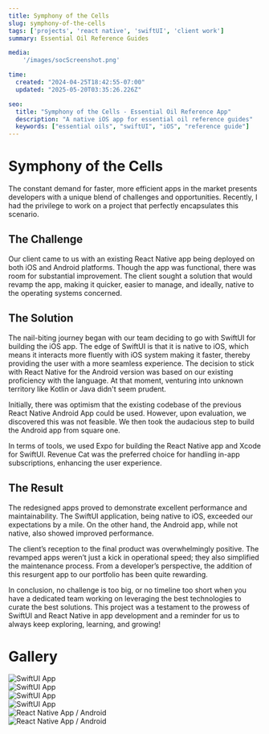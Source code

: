 ```yaml
---
title: Symphony of the Cells
slug: symphony-of-the-cells
tags: ['projects', 'react native', 'swiftUI', 'client work']
summary: Essential Oil Reference Guides

media: 
    '/images/socScreenshot.png'

time:
  created: "2024-04-25T18:42:55-07:00"
  updated: "2025-05-20T03:35:26.226Z"

seo:
  title: "Symphony of the Cells - Essential Oil Reference App"
  description: "A native iOS app for essential oil reference guides"
  keywords: ["essential oils", "swiftUI", "iOS", "reference guide"]
---
```


# Symphony of the Cells

The constant demand for faster, more efficient apps in the market presents developers with a unique blend of challenges and opportunities. Recently, I had the privilege to work on a project that perfectly encapsulates this scenario.

## The Challenge

Our client came to us with an existing React Native app being deployed on both iOS and Android platforms. Though the app was functional, there was room for substantial improvement. The client sought a solution that would revamp the app, making it quicker, easier to manage, and ideally, native to the operating systems concerned.

## The Solution

The nail-biting journey began with our team deciding to go with SwiftUI for building the iOS app. The edge of SwiftUI is that it is native to iOS, which means it interacts more fluently with iOS system making it faster, thereby providing the user with a more seamless experience. The decision to stick with React Native for the Android version was based on our existing proficiency with the language. At that moment, venturing into unknown territory like Kotlin or Java didn't seem prudent.

Initially, there was optimism that the existing codebase of the previous React Native Android App could be used. However, upon evaluation, we discovered this was not feasible. We then took the audacious step to build the Android app from square one.

In terms of tools, we used Expo for building the React Native app and Xcode for SwiftUI. Revenue Cat was the preferred choice for handling in-app subscriptions, enhancing the user experience.

## The Result

The redesigned apps proved to demonstrate excellent performance and maintainability. The SwiftUI application, being native to iOS, exceeded our expectations by a mile. On the other hand, the Android app, while not native, also showed improved performance.

The client’s reception to the final product was overwhelmingly positive. The revamped apps weren’t just a kick in operational speed; they also simplified the maintenance process. From a developer’s perspective, the addition of this resurgent app to our portfolio has been quite rewarding.

In conclusion, no challenge is too big, or no timeline too short when you have a dedicated team working on leveraging the best technologies to curate the best solutions. This project was a testament to the prowess of SwiftUI and React Native in app development and a reminder for us to always keep exploring, learning, and growing!

# Gallery

<div className="-mx-2 flex flex-wrap overflow-hidden xl:-mx-2">
  <div className="my-1 w-full overflow-hidden px-2 xl:my-1 xl:w-1/2 xl:px-2">
    <Image src="/images/soc/iphone1.png" alt="SwiftUI App" />
  </div>
  <div className="my-1 w-full overflow-hidden px-2 xl:my-1 xl:w-1/2 xl:px-2">
    <Image src="/images/soc/iphone2.png" alt="SwiftUI App" />
  </div>
  <div className="my-1 w-full overflow-hidden px-2 xl:my-1 xl:w-1/2 xl:px-2">
    <Image src="/images/soc/iphone3.png" alt="SwiftUI App" />
  </div>
  <div className="my-1 w-full overflow-hidden px-2 xl:my-1 xl:w-1/2 xl:px-2">
    <Image src="/images/soc/iphone4.png" alt="SwiftUI App" />
  </div>
  <div className="my-1 w-full overflow-hidden px-2 xl:my-1 xl:w-1/2 xl:px-2">
    <Image src="/images/soc/android1.png" alt="React Native App / Android" />
  </div>
  <div className="my-1 w-full overflow-hidden px-2 xl:my-1 xl:w-1/2 xl:px-2">
    <Image src="/images/soc/android2.png" alt="React Native App / Android" />
  </div>
</div>